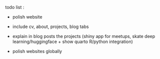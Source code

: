 todo list :

-   polish website

-   include cv, about, projects, blog tabs

-   explain in blog posts the projects (shiny app for meetups, skate deep learning/huggingface + show quarto R/python integration)

-   polish websites globally
